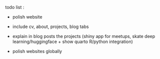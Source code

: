 todo list :

-   polish website

-   include cv, about, projects, blog tabs

-   explain in blog posts the projects (shiny app for meetups, skate deep learning/huggingface + show quarto R/python integration)

-   polish websites globally
